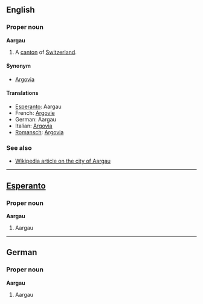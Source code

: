 ==English==
===Proper noun===
'''Aargau'''

#A [[canton]] of [[Switzerland]].

====Synonym====
*[[Argovia]]

====Translations====
*[[Esperanto]]: Aargau
*French: [[Argovie]]
*German: Aargau
*Italian: [[Argovia]]
*[[Romansch]]: [[Argovia]]

===See also===
*[[en:Aargau|Wikipedia article on the city of Aargau]]

----
==[[Esperanto]]==
===Proper noun===
'''Aargau'''

#Aargau

----
==German==
===Proper noun===
'''Aargau'''

#Aargau